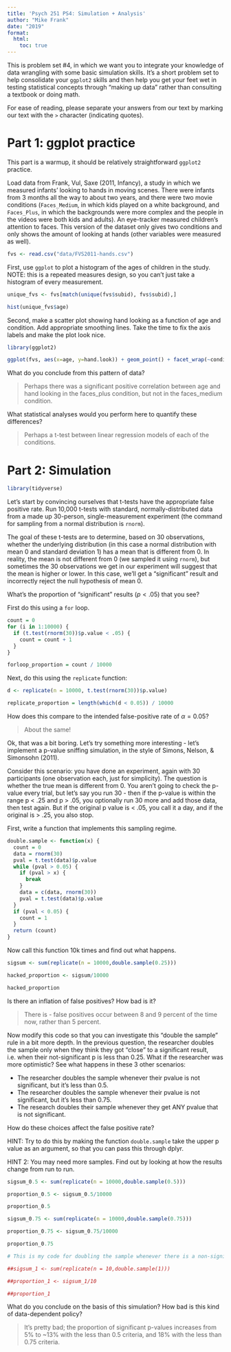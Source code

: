```yaml
---
title: 'Psych 251 PS4: Simulation + Analysis'
author: "Mike Frank"
date: "2019"
format: 
  html:
    toc: true
---
```


This is problem set #4, in which we want you to integrate your knowledge of data wrangling with some basic simulation skills. It's a short problem set to help consolidate your `ggplot2` skills and then help you get your feet wet in testing statistical concepts through "making up data" rather than consulting a textbook or doing math. 

For ease of reading, please separate your answers from our text by marking our text with the `>` character (indicating quotes). 

# Part 1: ggplot practice

This part is a warmup, it should be relatively straightforward `ggplot2` practice.

Load data from Frank, Vul, Saxe (2011, Infancy), a study in which we measured infants' looking to hands in moving scenes. There were infants from 3 months all the way to about two years, and there were two movie conditions (`Faces_Medium`, in which kids played on a white background, and `Faces_Plus`, in which the backgrounds were more complex and the people in the videos were both kids and adults). An eye-tracker measured children's attention to faces. This version of the dataset only gives two conditions and only shows the amount of looking at hands (other variables were measured as well). 

```r
fvs <- read.csv("data/FVS2011-hands.csv")
```

First, use `ggplot` to plot a histogram of the ages of children in the study. NOTE: this is a repeated measures design, so you can't just take a histogram of every measurement. 

```r
unique_fvs <- fvs[match(unique(fvs$subid), fvs$subid),]

hist(unique_fvs$age)
```

Second, make a scatter plot showing hand looking as a function of age and condition. Add appropriate smoothing lines. Take the time to fix the axis labels and make the plot look nice.

```r
library(ggplot2)
```

```r
ggplot(fvs, aes(x=age, y=hand.look)) + geom_point() + facet_wrap(~condition) + xlab("Age") + ylab("Hand Looking") + geom_smooth(method = 'lm')
```

What do you conclude from this pattern of data?

>Perhaps there was a significant positive correlation between age and hand looking in the faces_plus condition, but not in the faces_medium condition.

What statistical analyses would you perform here to quantify these differences?

>Perhaps a t-test between linear regression models of each of the conditions.


# Part 2: Simulation

```r
library(tidyverse)
```

Let's start by convincing ourselves that t-tests have the appropriate false positive rate. Run 10,000 t-tests with standard, normally-distributed data from a made up 30-person, single-measurement experiment (the command for sampling from a normal distribution is `rnorm`).

The goal of these t-tests are to determine, based on 30 observations, whether the underlying distribution (in this case a normal distribution with mean 0 and standard deviation 1) has a mean that is different from 0. In reality, the mean is not different from 0 (we sampled it using `rnorm`), but sometimes the 30 observations we get in our experiment will suggest that the mean is higher or lower. In this case, we'll get a "significant" result and incorrectly reject the null hypothesis of mean 0.

What's the proportion of "significant" results ($p < .05$) that you see?

First do this using a `for` loop.

```r

count = 0
for (i in 1:10000) {
  if (t.test(rnorm(30))$p.value < .05) {
    count = count + 1
  }
}

forloop_proportion = count / 10000

```

Next, do this using the `replicate` function:

```r

d <- replicate(n = 10000, t.test(rnorm(30))$p.value)

replicate_proportion = length(which(d < 0.05)) / 10000
```

How does this compare to the intended false-positive rate of $\alpha=0.05$?

> About the same!

Ok, that was a bit boring. Let's try something more interesting - let's implement a p-value sniffing simulation, in the style of Simons, Nelson, & Simonsohn (2011).

Consider this scenario: you have done an experiment, again with 30 participants (one observation each, just for simplicity). The question is whether the true mean is different from 0. You aren't going to check the p-value every trial, but let's say you run 30 - then if the p-value is within the range p < .25 and p > .05, you optionally run 30 more and add those data, then test again. But if the original p value is < .05, you call it a day, and if the original is > .25, you also stop.  

First, write a function that implements this sampling regime.

```r
double.sample <- function(x) {
  count = 0
  data = rnorm(30)
  pval = t.test(data)$p.value
  while (pval > 0.05) {
    if (pval > x) {
      break
    }
    data = c(data, rnorm(30))
    pval = t.test(data)$p.value
  }
  if (pval < 0.05) {
    count = 1
  }
  return (count)
}
```

Now call this function 10k times and find out what happens. 

```r
sigsum <- sum(replicate(n = 10000,double.sample(0.25)))

hacked_proportion <- sigsum/10000

hacked_proportion
```

Is there an inflation of false positives? How bad is it?

> There is - false positives occur between 8 and 9 percent of the time now, rather than 5 percent.

Now modify this code so that you can investigate this "double the sample" rule in a bit more depth. In the previous question, the researcher doubles the sample only when they think they got "close" to a significant result, i.e. when their not-significant p is less than 0.25. What if the researcher was more optimistic? See what happens in these 3 other scenarios:

* The researcher doubles the sample whenever their pvalue is not significant, but it's less than 0.5.
* The researcher doubles the sample whenever their pvalue is not significant, but it's less than 0.75.
* The research doubles their sample whenever they get ANY pvalue that is not significant.

How do these choices affect the false positive rate?

HINT: Try to do this by making the function `double.sample` take the upper p value as an argument, so that you can pass this through dplyr.

HINT 2: You may need more samples. Find out by looking at how the results change from run to run.

```r

sigsum_0.5 <- sum(replicate(n = 10000,double.sample(0.5)))

proportion_0.5 <- sigsum_0.5/10000

proportion_0.5

sigsum_0.75 <- sum(replicate(n = 10000,double.sample(0.75)))

proportion_0.75 <- sigsum_0.75/10000

proportion_0.75

# This is my code for doubling the sample whenever there is a non-significant p-value. Because doubling the sample does not guarantee a significant p value, this code often runs for a very long time (potentially forever), thus I have commented it out. 

##sigsum_1 <- sum(replicate(n = 10,double.sample(1)))

##proportion_1 <- sigsum_1/10

##proportion_1

```

What do you conclude on the basis of this simulation? How bad is this kind of data-dependent policy?

> It's pretty bad; the proportion of significant p-values increases from 5% to ~13% with the less than 0.5 criteria, and 18% with the less than 0.75 criteria.
